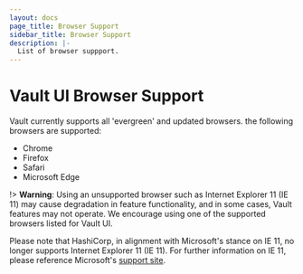 ```yaml
---
layout: docs
page_title: Browser Support
sidebar_title: Browser Support
description: |-
  List of browser suppport.
---
```


# Vault UI Browser Support

Vault currently supports all 'evergreen' and updated browsers. the following browsers are supported:

- Chrome
- Firefox
- Safari
- Microsoft Edge

!> **Warning**: Using an unsupported browser such as Internet Explorer 11 (IE 11) may cause degradation in feature functionality, and in some cases, Vault features may not operate. We encourage using one of the supported browsers listed for Vault UI.

Please note that HashiCorp, in alignment with Microsoft's stance on IE 11, no longer supports Internet Explorer 11 (IE 11). For further information on IE 11, please reference Microsoft's [support site](https://docs.microsoft.com/en-US/lifecycle/faq/internet-explorer-microsoft-edge).
